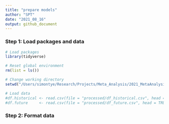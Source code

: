```yaml
---
title: "prepare models"
author: "SPT"
date: "2021_08_16"
output: github_document
---
```


### Step 1: Load packages and data

```r
# Load packages
library(tidyverse)

# Reset global environment
rm(list = ls())

# Change working directory
setwd("/Users/simontye/Research/Projects/Meta_Analysis/2021_MetaAnalysis")

# Load data
#df.historical <- read.csv(file = "processed/df_historical.csv", head = TRUE, sep = ",")
#df.future     <- read.csv(file = "processed/df_future.csv", head = TRUE, sep = ",")
```

### Step 2: Format data

```r

```
